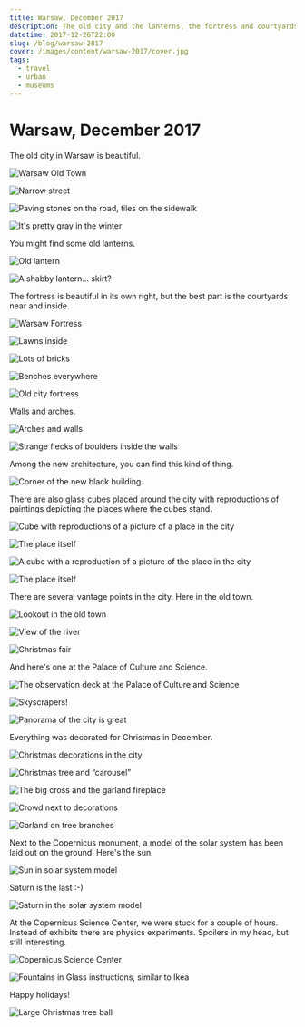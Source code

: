 ```yaml
---
title: Warsaw, December 2017
description: The old city and the lanterns, the fortress and courtyards nearby, the Copernicus Science Center and the model of the solar system, the skyscrapers and the Palace of Culture and Science.
datetime: 2017-12-26T22:00
slug: /blog/warsaw-2017
cover: /images/content/warsaw-2017/cover.jpg
tags:
  - travel
  - urban
  - museums
---
```


# Warsaw, December 2017

The old city in Warsaw is beautiful.

![Warsaw Old Town](/images/content/warsaw-2017/1.jpg)

![Narrow street](/images/content/warsaw-2017/2.jpg)

![Paving stones on the road, tiles on the sidewalk](/images/content/warsaw-2017/3.jpg)

![It's pretty gray in the winter](/images/content/warsaw-2017/4.jpg)

You might find some old lanterns.

![Old lantern](/images/content/warsaw-2017/5.jpg)

![A shabby lantern... skirt?](/images/content/warsaw-2017/6.jpg)

The fortress is beautiful in its own right, but the best part is the courtyards near and inside.

![Warsaw Fortress](/images/content/warsaw-2017/7.jpg)

![Lawns inside](/images/content/warsaw-2017/8.jpg)

![Lots of bricks](/images/content/warsaw-2017/9.jpg)

![Benches everywhere](/images/content/warsaw-2017/11.jpg)

![Old city fortress](/images/content/warsaw-2017/12.jpg)

Walls and arches.

![Arches and walls](/images/content/warsaw-2017/13.jpg)

![Strange flecks of boulders inside the walls](/images/content/warsaw-2017/14.jpg)

Among the new architecture, you can find this kind of thing.

![Corner of the new black building](/images/content/warsaw-2017/16.jpg)

There are also glass cubes placed around the city with reproductions of paintings depicting the places where the cubes stand.

![Cube with reproductions of a picture of a place in the city](/images/content/warsaw-2017/17.jpg)

![The place itself](/images/content/warsaw-2017/18.jpg)

![A cube with a reproduction of a picture of the place in the city](/images/content/warsaw-2017/19.jpg)

![The place itself](/images/content/warsaw-2017/20.jpg)

There are several vantage points in the city. Here in the old town.

![Lookout in the old town](/images/content/warsaw-2017/21.jpg)

![View of the river](/images/content/warsaw-2017/22.jpg)

![Christmas fair](/images/content/warsaw-2017/23.jpg)

And here's one at the Palace of Culture and Science.

![The observation deck at the Palace of Culture and Science](/images/content/warsaw-2017/24.jpg)

![Skyscrapers!](/images/content/warsaw-2017/cover.jpg)

![Panorama of the city is great](/images/content/warsaw-2017/26.jpg)

Everything was decorated for Christmas in December.

![Christmas decorations in the city](/images/content/warsaw-2017/27.jpg)

![Christmas tree and “carousel”](/images/content/warsaw-2017/28.jpg)

![The big cross and the garland fireplace](/images/content/warsaw-2017/29.jpg)

![Crowd next to decorations](/images/content/warsaw-2017/30.jpg)

![Garland on tree branches](/images/content/warsaw-2017/31.jpg)

Next to the Copernicus monument, a model of the solar system has been laid out on the ground. Here's the sun.

![Sun in solar system model](/images/content/warsaw-2017/32.jpg)

Saturn is the last <nobr>:-)</nobr>

![Saturn in the solar system model](/images/content/warsaw-2017/33.jpg)

At the Copernicus Science Center, we were stuck for a couple of hours. Instead of exhibits there are physics experiments. Spoilers in my head, but still interesting.

![Copernicus Science Center](/images/content/warsaw-2017/34.jpg)

![Fountains in Glass instructions, similar to Ikea](/images/content/warsaw-2017/35.jpg)

Happy holidays!

![Large Christmas tree ball](/images/content/warsaw-2017/36.jpg)
